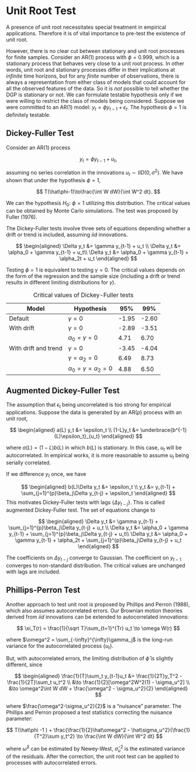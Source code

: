 # Unit Root Test

A presence of unit root necessitates special treatment in empirical
applications. Therefore it is of vital importance to pre-test the
existence of unit root.

However, there is no clear cut between stationary and unit root
processes for finite samples. Consider an AR(1) process with
$\phi=0.999$, which is a stationary process that behaves very close to a
unit root process. In other words, unit root and stationary processes
differ in their implications at *infinite* time horizons, but for any
*finite* number of observations, there is always a representation from
either class of models that could account for all the observed features
of the data. So it is *not* possible to tell whether the DGP is
stationary or not. We can formulate testable hypothesis only if we were
willing to restrict the class of models being considered. Suppose we
were committed to an AR(1) model: $y_t =\phi y_{t-1}+\epsilon_t$. The
hypothesis $\phi=1$ is definitely testable.

## Dickey-Fuller Test

Consider an AR(1) process

$$
y_t = \phi y_{t-1} + u_t,
$$

assuming no series correlation in the innovations
$u_t\sim IID(0,\sigma^2)$. We have shown that under the hypothesis
$\phi=1$,

$$
T(\hat\phi-1)\to\frac{\int W dW}{\int W^2 dt}.
$$

We can the hypothesis $H_0:\ \phi=1$ utilizing this distribution. The
critical values can be obtained by Monte Carlo simulations. The test was
proposed by Fuller (1976).

The Dickey-Fuller tests involve three sets of equations depending
whether a drift or trend is included, assuming $iid$ innovations.

$$
\begin{aligned}
\Delta y_t &= \gamma y_{t-1} + u_t \\
\Delta y_t &= \alpha_0 + \gamma y_{t-1} + u_t\\
\Delta y_t &= \alpha_0 + \gamma y_{t-1} + \alpha_2t + u_t
\end{aligned}
$$

Testing $\phi=1$ is equivalent to testing $\gamma=0$. The critical
values depends on the form of the regression and the sample size
(including a drift or trend results in different limiting distributions
for $\gamma$).

| Model                | Hypothesis                   | 95%   | 99%   |
|----------------------|------------------------------|-------|-------|
| Default              | $\gamma=0$                   | -1.95 | -2.60 |
| With drift           | $\gamma=0$                   | -2.89 | -3.51 |
|                      | $\alpha_0=\gamma=0$          | 4.71  | 6.70  |
| With drift and trend | $\gamma=0$                   | -3.45 | -4.04 |
|                      | $\gamma=\alpha_2=0$          | 6.49  | 8.73  |
|                      | $\alpha_0=\gamma=\alpha_2=0$ | 4.88  | 6.50  |

: Critical values of Dickey-Fuller tests

## Augmented Dickey-Fuller Test

The assumption that $\epsilon_t$ being uncorrelated is too strong for
empirical applications. Suppose the data is generated by an AR($p$)
process with an unit root,

$$
\begin{aligned}
a(L) y_t &= \epsilon_t \\
(1-L)y_t &= \underbrace{b^{-1}(L)\epsilon_t}_{u_t}
\end{aligned}
$$

where $a(L) = (1-L)b(L)$ in which $b(L)$ is stationary. In this case,
$u_t$ will be autocorrelated. In empirical works, it is more reasonable
to assume $u_t$ being serially correlated.

If we difference $y_t$ once, we have

$$
\begin{aligned}
b(L)\Delta y_t &= \epsilon_t \\
y_t &= y_{t-1} + \sum_{j=1}^{p}\beta_j\Delta y_{t-j} + \epsilon_t
\end{aligned}
$$This motivates Dickey-Fuller tests with lags $\{\Delta y_{t-j}\}$.
This is called augmented Dickey-Fuller test. The set of equations change
to

$$
\begin{aligned}
\Delta y_t &= \gamma y_{t-1} + \sum_{j=1}^{p}\beta_j\Delta y_{t-j} + u_t \\
\Delta y_t &= \alpha_0 + \gamma y_{t-1} + \sum_{j=1}^{p}\beta_j\Delta y_{t-j} + u_t\\
\Delta y_t &= \alpha_0 + \gamma y_{t-1} + \alpha_2t + \sum_{j=1}^{p}\beta_j\Delta y_{t-j} + u_t
\end{aligned}
$$

The coefficients on $\Delta y_{t-j}$ converge to Gaussian. The
coefficient on $y_{t-1}$ converges to non-standard distribution. The
critical values are unchanged with lags are included.

## Phillips-Perron Test

Another approach to test unit root is proposed by Phillips and Perron
(1988), which also assumes autocorrelated errors. Our Brownian motion
theories derived from $iid$ innovations can be extended to
autocorrelated innovations:

$$
\xi_T(r) = \frac{1}{\sqrt T}\sum_{t=1}^{Tr} u_t \to \omega W(r)
$$

where $\omega^2 = \sum_{-\infty}^{\infty}\gamma_j$ is the long-run
variance for the autocorrelated process $\{u_t\}$.

But, with autocorrelated errors, the limiting distribution of $\hat\phi$
is slightly different, since

$$
\begin{aligned}
\frac{1}{T}\sum_t y_{t-1}u_t &= \frac{1}{2T}y_T^2 - \frac{1}{2T}\sum_t u_t^2 \\
&\to \frac{1}{2}[\omega^2W^2(1) - \sigma_u^2] \\
&\to \omega^2\int W dW + \frac{\omega^2 - \sigma_u^2}{2}
\end{aligned}
$$

where $\frac{\omega^2-\sigma_u^2}{2}$ is a "nuisance" parameter. The
Phillips and Perron proposed a test statistics correcting the nuisance
parameter:

$$
T(\hat\phi -1 ) + \frac{\frac{1}{2}\hat\omega^2 - \hat\sigma_u^2}{\frac{1}{T^2}\sum y_t^2} \to \frac{\int W dW}{\int W^2 dt}
$$

where $\hat\omega^2$ can be estimated by Newey-West, $\hat\sigma_u^2$ is
the estimated variance of the residuals. After the correction, the unit
root test can be applied to processes with autocorrelated errors.
